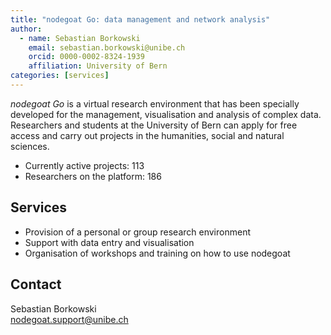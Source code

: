 ```yaml
---
title: "nodegoat Go: data management and network analysis"
author: 
  - name: Sebastian Borkowski
    email: sebastian.borkowski@unibe.ch
    orcid: 0000-0002-8324-1939
    affiliation: University of Bern
categories: [services]
---
```


*nodegoat Go* is a virtual research environment that has been specially developed for the management, visualisation and analysis of complex data. Researchers and students at the University of Bern can apply for free access and carry out projects in the humanities, social and natural sciences.

-   Currently active projects: 113
-   Researchers on the platform: 186

## Services

-   Provision of a personal or group research environment
-   Support with data entry and visualisation
-   Organisation of workshops and training on how to use nodegoat

## Contact

Sebastian Borkowski\
[nodegoat.support\@unibe.ch](mailto:nodegoat.support@unibe.ch)